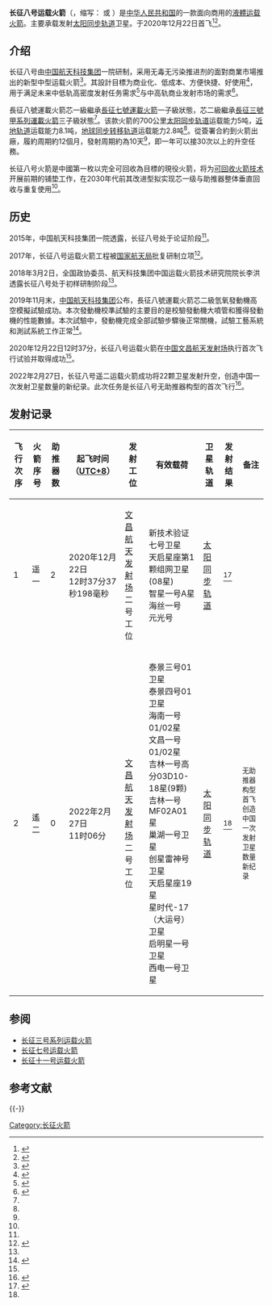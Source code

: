 {{noteTA
|G1=Aero
|1 = zh-hans:米; zh-hant:公尺;
|2 = zh-hans:千克; zh-hant:公斤;
|3 = zh-hans:发动机; zh-hant:引擎;
|4 = zh-hans:助推器; zh-hant:輔助火箭; zh-hk:助推器;
|5 = zh-hans:空间站; zh-hant:太空站;
|6 = zh-hans:空间望远镜; zh-hant:太空望遠鏡;
|7 = zh-hans:德尔塔; zh-hant:三角洲;
|8 = zh-hans:阿丽亚娜; zh-hant:亞利安;
}}{{Infobox rocket|image=|capacities={{Infobox Rocket/Payload|location=[[太阳同步轨道|SSO]]（700km）|mass=0助推器: 3吨<br/>2助推器: 5吨}}
 {{Infobox Rocket/Payload|location=[[近地轨道|LEO]]|mass=8.1吨}}
 {{Infobox Rocket/Payload|location=[[地球同步转移轨道|GTO]]|mass=2.8吨}}|first=2020年12月22日|success=2|launches=2|sites=[[文昌航天发射场|文昌航天发射场]]二号发射工位{{坐标|19.618788|N|110.955223|E}}<br>[[酒泉卫星发射中心|酒泉卫星发射中心]] (规划)|status=现役|derived_from=[[长征七号运载火箭|长征七号运载火箭]]<br>[[长征三号甲系列运载火箭|长征三号甲系列运载火箭]]|family=[[长征八号运载火箭|长征八号系列运载火箭]]|stages=2.5级/2级|caption=|mass=约{{convert|356,000|kg|abbr=on}}|diameter={{convert|3.35|m|abbr=on}}|height={{convert|50.34|m|abbr=on}}|
|manufacturer=[[中国航天科技集团公司|中国航天科技集团公司]]（CASC）<br />{{坐标|39.102755|N|117.501410|E}}|country-origin={{Flag|PRC}}|function=|name=长征八号运载火箭|stagedata={{Infobox rocket/stage
  |type       =  booster
  |diff       =  <!--variant of rocket this is used on, optional-->
  |name       =  K2型助推器（可选）
  |number     =  2
  |length     =  {{convert|26.903|m|ft|abbr=on}}
  |diameter   =  {{convert|2.25|m|ft|abbr=on}}
  |width      =  <!--width of a single booster/stage if not axisymmetric, use {{convert|WIDTH|m|abbr=on}}, optional-->
  |empty      =  <!--empty mass of a single booster/stage in kilograms, use {{convert|EMPTYMASS|kg|abbr=on}}, optional-->
  |gross      =  <!--gross (fuelled) mass of a single booster/stage, use {{convert|GROSSMASS|kg|abbr=on}}, optional--> 
  |propmass   =  <!--propellant mass carried by a single booster/stage in kilograms, use {{convert|PROPMASS|kg|abbr=on}}, optional--> 
  |engines    =  1台 [[YF-100|YF-100]]
  |thrust     =  '''地面:''' {{convert|1200|kN|lbf|abbr=on}}<br />'''真空:''' {{convert|1340|kN|lbf|abbr=on}}
  |total      =  '''地面:''' {{convert|4800|kN|lbf|abbr=on}}<br />'''真空:''' {{convert|5360|kN|lbf|abbr=on}}
  |SI         =  '''地面:''' {{convert|300|isp}}<br />'''真空:''' {{convert|335|isp}}
  |burntime   =  174秒
  |fuel       =  [[煤油|煤油]] / [[液氧|液氧]]
  }}
  {{Infobox rocket/stage
  |type       =  stage
  |diff       =  <!--variant of rocket this is used on, optional-->
  |stageno    =  -{zh-hans:第一级;zh-tw:第一節}-
  |name       =  K3型芯级
  |length     =  {{convert|25.083|m|ft|abbr=on}}
  |diameter   =  {{convert|3.35|m|ft|abbr=on}}
  |width      =  <!--width of a single booster/stage if not axisymmetric, use {{convert|WIDTH|m|abbr=on}}, optional-->
  |empty      =  <!--empty mass of a single booster/stage in kilograms, use {{convert|EMPTYMASS|kg|abbr=on}}, optional-->
  |gross      =  <!--gross (fuelled) mass of a single booster/stage, use {{convert|GROSSMASS|kg|abbr=on}}, optional--> 
  |propmass   =  <!--propellant mass carried by a single booster/stage in kilograms, use {{convert|PROPMASS|kg|abbr=on}}, optional--> 
  |engines    =  2台 [[YF-100|YF-100]]
  |thrust     =  '''地面:''' {{convert|1200|kN|lbf|abbr=on}}<br />'''真空:''' {{convert|1340|kN|lbf|abbr=on}}
  |total      =  '''地面:''' {{convert|2400|kN|lbf|abbr=on}}<br />'''真空:''' {{convert|2680|kN|lbf|abbr=on}}
  |SI         =  '''地面:''' {{convert|300|isp}}<br />'''真空:''' {{convert|335|isp}}
  |burntime   =  184秒
  |fuel       =  [[煤油|煤油]] / [[液氧|液氧]]
  }}
  {{Infobox rocket/stage
      |type     = stage
      |stageno  = -{zh-hans:第二级;zh-tw:第二節}-
      |length   = {{convert|12.375|m|abbr=on}}
      |diameter = {{convert|3|m|abbr=on}}
      |propmass = {{convert|18200|kg|abbr=on}}
      |engines  = 2×[[YF-75|YF-75]]
      |thrust   = {{convert|83.585|kN|abbr=on}}
      |SI       = 438秒
      |burntime = 464秒
      |fuel     = [[液氧|液氧]] / [[液氢|液氢]]
    }}|logo=Long March 8 Logo.png}}'''长征八号运载火箭'''（{{Lang-en|'''Long March 8'''}}，缩写：'''{{Lang|en|LM-8}}''' 或 '''{{Lang|en|CZ-8}}'''）是[[中华人民共和国|中华人民共和国]]的一款面向商用的[[液体火箭发动机|液體运载火箭]]。主要承载发射[[太阳同步轨道|太阳同步轨道]]卫星。于2020年12月22日首飞<ref>{{Cite web|url=https://m.weibo.cn/5386897742/4582716785303860|title=长征八号遥一火箭垂直转运至发射区|publisher=[[中国航天科技集团|中国航天科技集团]]|language=zh-cn}}</ref><ref name="首飞">{{cite web |title=长征八号运载火箭首次飞行试验取得圆满成功 |url=https://china.huanqiu.com/article/41Ch5uvdbf1 |website=[[环球网|环球网]] |publisher=央视新闻客户端 |accessdate=2020-12-22 |archive-date=2022-03-11 |archive-url=https://web.archive.org/web/20220311163927/https://china.huanqiu.com/article/41Ch5uvdbf1 |dead-url=no }}</ref>。

== 介绍 ==
长征八号由[[中国航天科技集团|中国航天科技集团]]一院研制，采用无毒无污染推进剂的面對商業市場推出的新型中型运载火箭<ref name=":0">{{Cite web|title=我国又一新型运载火箭横空出世！长征八号即将迎来首飞|url=https://www.shobserver.com/news/detail?id=322685|accessdate=2020-12-18|author=刘锟|date=2020-12-16|format=|publisher=上观新闻|agency=|language=zh|archiveurl=https://web.archive.org/web/20201218020301/https://www.shobserver.com/news/detail?id=322685|archivedate=2020-12-18|dead-url=no}}</ref>。其設計目標为商业化、低成本、方便快捷、好使用<ref name=":1">{{Cite web|title=长征八号运载火箭发动机高空模拟试验成功|url=http://www.cnsa.gov.cn/n6758823/n6758838/c6808344/content.html|accessdate=2020-12-18|author=|date=2019-11-29|format=|publisher=国家航天局|agency=中国航天报|language=zh|archiveurl=https://web.archive.org/web/20201218020851/http://www.cnsa.gov.cn/n6758823/n6758838/c6808344/content.html|archivedate=2020-12-18|dead-url=no}}</ref>，用于满足未来中低轨高密度发射任务需求<ref>{{Cite web|title=长征八号运载火箭垂直转运至发射区|url=http://www.spacechina.com/n25/n2014789/n2014804/c3089510/content.html|accessdate=2020-12-18|author=宿东 任悦鸣|date=2020-12-16|format=|publisher=中国航天科技集团有限公司|agency=|language=zh|archiveurl=https://web.archive.org/web/20201218022122/http://www.spacechina.com/n25/n2014789/n2014804/c3089510/content.html|archivedate=2020-12-18|dead-url=no}}</ref>与中高轨商业发射市场的需求<ref name=":2">{{Cite web|title=我国长征八号运载火箭进入初样研制阶段 预计2020年首飞|url=http://www.cnsa.gov.cn/n6758823/n6758838/c6799947/content.html|accessdate=2020-12-18|author=|date=2018-03-05|format=|publisher=国家航天局|agency=新华社|language=zh|archiveurl=https://web.archive.org/web/20201218020853/http://www.cnsa.gov.cn/n6758823/n6758838/c6799947/content.html|archivedate=2020-12-18|dead-url=no}}</ref>。

長征八號運載火箭芯一級繼承[[長征七號運載火箭|長征七號運載火箭]]一子級狀態，芯二級繼承[[长征三号甲系列运载火箭|長征三號甲系列運載火箭]]三子級狀態<ref name=":3" />。该款火箭的700公里[[太阳同步轨道|太阳同步轨道]]运载能力5吨，[[近地轨道|近地轨道]]运载能力8.1吨，[[地球同步转移轨道|地球同步转移轨道]]运载能力2.8吨<ref name=":0" />。從簽署合約到火箭出廠，履約周期約12個月，發射周期約為10天<ref name=":3" />，即一年可以接30次以上的升空任務。

长征八号火箭是中國第一枚以完全可回收為目標的現役火箭，将为[[可重复使用发射系统|可回收火箭技术]]开展前期的铺垫工作，在2030年代前其改进型拟实现芯一级与助推器整体垂直回收与重复使用<ref name=":1" />。

== 历史 ==
2015年，中国航天科技集团一院透露，长征八号处于论证阶段<ref name=":0" />。

2017年，长征八号运载火箭工程被[[国家航天局|国家航天局]]批复研制立项<ref name="#1">{{Cite web|title=长征八号运载火箭首次飞行试验取得圆满成功|url=http://news.ifeng.com/c/82PM54h2XMD|accessdate=2020-12-22|author=央视新闻|date=2020-12-22|format=|publisher=凤凰网|agency=|language=zh|archiveurl=https://web.archive.org/web/20201222050946/http://news.ifeng.com/c/82PM54h2XMD|archivedate=2020-12-22|dead-url=no}}</ref>。

2018年3月2日，全国政协委员、航天科技集团中国运载火箭技术研究院院长李洪透露长征八号处于初样研制阶段<ref name=":2" />。

2019年11月末，[[中国航天科技集团|中国航天科技集团]]公布，長征八號運載火箭芯二級氫氧發動機高空模擬試驗成功。本次發動機校準試驗的主要目的是校驗發動機大噴管和獲得發動機的性能數據。本次試驗中，發動機完成全部試驗步驟後正常關機，試驗工藝系統和測試系統工作正常<ref name=":3">{{Cite news|url=https://hk.on.cc/hk/bkn/cnt/cnnews/20191129/bkn-20191129213849207-1129_00952_001.html|title=長征八號運載火箭高空模擬試驗成功　料明年首飛|publisher=東網|date=2019年11月29日|author=|work=|accessdate=|language=|format=|archiveurl=https://web.archive.org/web/20201218014736/https://hk.on.cc/hk/bkn/cnt/cnnews/20191129/bkn-20191129213849207-1129_00952_001.html|archivedate=2020-12-18|dead-url=no}}</ref>。

2020年12月22日12时37分，长征八号运载火箭在[[中国文昌航天发射场|中国文昌航天发射场]]执行首次飞行试验并取得成功<ref name="#1"/>。

2022年2月27日，长征八号遥二运载火箭成功将22颗卫星发射升空，创造中国一次发射卫星数量的新纪录。此次任务是长征八号无助推器构型的首次飞行<ref name=LM8Y2>{{cite web |author1=李国利 |author2=黄国畅 |title=我国成功发射泰景三号01卫星等22颗卫星 创造一箭多星新纪录 |url=http://www.news.cn/2022-02/27/c_1128420421.htm |website=新华网 |accessdate=2022-02-27 |date=2022-02-27 |archive-date=2022-02-27 |archive-url=https://web.archive.org/web/20220227083842/http://www.news.cn/2022-02/27/c_1128420421.htm |dead-url=no }}</ref>。

==发射记录==
{{main|中国运载火箭发射列表}}
{| class="wikitable" style="text-align: center"
|-
! 飞行次序
! 火箭序号
! 助推器数
! 起飞时间（[[UTC+8|UTC+8]]）
! 发射工位
! 有效载荷
! 卫星轨道
! 发射结果
! 备注
|-
|1
|遥一
|2
|2020年12月22日<br />12时37分37秒198毫秒
|[[文昌航天发射场|文昌航天发射场]]二号工位
|新技术验证七号卫星<br>天启星座第1颗组网卫星 (08星)<br>智星一号A星<br>海丝一号<br>元光号
|[[太阳同步轨道|太阳同步轨道]]
|{{yes|成功}}<ref>{{cite web|author1=胡喆|author2=周旋|title=长征八号运载火箭首次飞行试验取得圆满成功|url=http://www.xinhuanet.com/2020-12/22/c_1126891843.htm|accessdate=2020-12-22|date=2020-12-22|publisher=新华网|language=zh-cn}}</ref>
|
|-
|2
|遙二
|0
|2022年2月27日<br/>11时06分
|[[文昌航天发射场|文昌航天发射场]]二号工位
| 泰景三号01卫星<br>泰景四号01卫星<br>海南一号01/02星<br>文昌一号01/02星<br>吉林一号高分03D10-18星(9颗)<br>吉林一号MF02A01星<br>巢湖一号卫星<br>创星雷神号卫星<br>天启星座19星<br>星时代-17（大运号）卫星<br>启明星一号卫星<br>西电一号卫星
|[[太阳同步轨道|太阳同步轨道]]
|{{yes|成功}}<ref name=LM8Y2/>
|<small>无助推器构型首飞<br/>创造中国一次发射卫星数量新纪录</small>
|-
| colspan="9" style="padding: 0px" |{{Completion|成功率：|<!--成功次数-->2|<!--失败次数-->0|<!--发射次数-->2}}
|}

== 参阅 ==
* [[长征三号系列运载火箭|长征三号系列运载火箭]]
* [[长征七号运载火箭|长征七号运载火箭]]
* [[长征十一号运载火箭|长征十一号运载火箭]]

== 参考文献 ==
{{Reflist}}

{{-}}
{{长征系列运载火箭}}
{{ELVs}}
{{中国发射载具}}
[[Category:长征火箭|Category:长征火箭]]